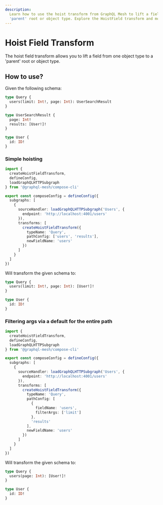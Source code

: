 ```yaml
---
description:
  Learn how to use the hoist transform from GraphQL Mesh to lift a field from one object type to a
  'parent' root or object type. Explore the HoistField transform and more.
---
```



# Hoist Field Transform

The hoist field transform allows you to lift a field from one object type to a 'parent' root or
object type.

## How to use?

Given the following schema:

```graphql
type Query {
  users(limit: Int!, page: Int): UserSearchResult
}

type UserSearchResult {
  page: Int!
  results: [User!]!
}

type User {
  id: ID!
}
```

### Simple hoisting

```ts filename="mesh.config.ts"
import {
  createHoistFieldTransform,
  defineConfig,
  loadGraphQLHTTPSubgraph
} from '@graphql-mesh/compose-cli'

export const composeConfig = defineConfig({
  subgraphs: [
    {
      sourceHandler: loadGraphQLHTTPSubgraph('Users', {
        endpoint: 'http://localhost:4001/users'
      }),
      transforms: [
        createHoistFieldTransform({
          typeName: 'Query',
          pathConfig: ['users', 'results'],
          newFieldName: 'users'
        })
      ]
    }
  ]
})
```

Will transform the given schema to:

```graphql
type Query {
  users(limit: Int!, page: Int): [User!]!
}

type User {
  id: ID!
}
```

### Filtering args via a default for the entire path

```ts filename="mesh-config.ts"
import {
  createHoistFieldTransform,
  defineConfig,
  loadGraphQLHTTPSubgraph
} from '@graphql-mesh/compose-cli'

export const composeConfig = defineConfig({
  subgraphs: [
    {
      sourceHandler: loadGraphQLHTTPSubgraph('Users', {
        endpoint: 'http://localhost:4001/users'
      }),
      transforms: [
        createHoistFieldTransform({
          typeName: 'Query',
          pathConfig: [
            {
              fieldName: 'users',
              filterArgs: ['limit']
            },
            'results'
          ],
          newFieldName: 'users'
        })
      ]
    }
  ]
})
```

Will transform the given schema to:

```graphql
type Query {
  users(page: Int): [User!]!
}

type User {
  id: ID!
}
```
